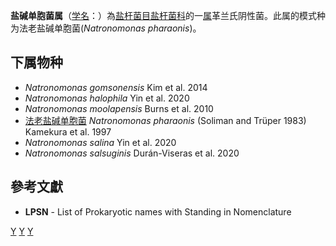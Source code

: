 {{Automatic taxobox
| taxon = Natronomonas
| authority = (Soliman and Trüper 1983) Kamekura et al., 1997
| type species = 法老盐碱单胞菌<br>''Natronomonas pharaonis''
| type species authority = (Soliman and Trüper 1983) Kamekura et al., 1997
}}
'''盐碱单胞菌属'''（[[学名|学名]]：{{lang|la|''Natronomonas''}}）為[[盐杆菌目|盐杆菌目]][[盐杆菌科|盐杆菌科]]的一[[属|属]]革兰氏阴性菌。此属的模式种为法老盐碱单胞菌(''Natronomonas pharaonis'')。

==下属物种==
* ''Natronomonas gomsonensis'' Kim et al. 2014
* ''Natronomonas halophila'' Yin et al. 2020
* ''Natronomonas moolapensis'' Burns et al. 2010
* [[法老盐碱单胞菌|法老盐碱单胞菌]] ''Natronomonas pharaonis'' (Soliman and Trüper 1983) Kamekura et al. 1997
* ''Natronomonas salina'' Yin et al. 2020
* ''Natronomonas salsuginis'' Durán-Viseras et al. 2020

==參考文獻==
{{reflist}}
* '''LPSN''' - List of Prokaryotic names with Standing in Nomenclature

{{taxonbar}}

[[Category:革兰氏阴性菌|Y]]
[[Category:_盐杆菌科|Y]]
[[Category:1997年描述的分类群|Y]]